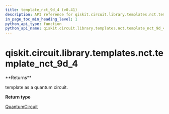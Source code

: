 ```yaml
---
title: template_nct_9d_4 (v0.41)
description: API reference for qiskit.circuit.library.templates.nct.template_nct_9d_4 in qiskit v0.41
in_page_toc_min_heading_level: 1
python_api_type: function
python_api_name: qiskit.circuit.library.templates.nct.template_nct_9d_4
---
```


<span id="qiskit-circuit-library-templates-nct-template-nct-9d-4" />

# qiskit.circuit.library.templates.nct.template\_nct\_9d\_4

<Function id="qiskit.circuit.library.templates.nct.template_nct_9d_4" isDedicatedPage={true} github="https://github.com/qiskit/qiskit/tree/stable/0.23/qiskit/circuit/library/templates/nct/template_nct_9d_4.py" signature="template_nct_9d_4()">
  **Returns**

  template as a quantum circuit.

  **Return type**

  [QuantumCircuit](qiskit.circuit.QuantumCircuit "qiskit.circuit.QuantumCircuit")
</Function>

